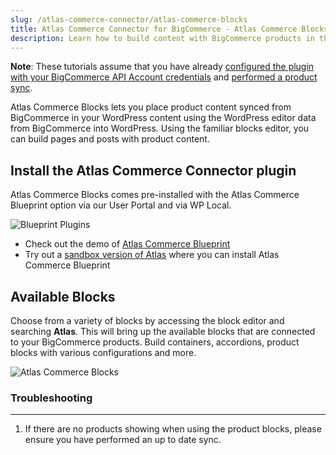 ```yaml
---
slug: /atlas-commerce-connector/atlas-commerce-blocks
title: Atlas Commerce Connector for BigCommerce - Atlas Commerce Blocks
description: Learn how to build content with BigCommerce products in the WordPress editor.
---
```


**Note**: These tutorials assume that you have already [configured the plugin with your BigCommerce API Account credentials](connecting-bigcommerce.mdx) and [performed a product sync](performing-sync.mdx).

Atlas Commerce Blocks lets you place product content synced from BigCommerce in your WordPress content using the WordPress editor data from BigCommerce into WordPress. Using the familiar blocks editor, you can build pages and posts with product content.

## Install the Atlas Commerce Connector plugin

Atlas Commerce Blocks comes pre-installed with the Atlas Commerce Blueprint option via our User Portal and via WP Local.

![Blueprint Plugins](../images/blueprint-plugins.png)

- Check out the demo of [Atlas Commerce Blueprint](#)
- Try out a [sandbox version of Atlas](#) where you can install Atlas Commerce Blueprint

## Available Blocks

Choose from a variety of blocks by accessing the block editor and searching **Atlas**. This will bring up the available blocks that are connected to your BigCommerce products. Build containers, accordions, product blocks with various configurations and more.

![Atlas Commerce Blocks](../images/atlas-commerce-blocks.png)

### Troubleshooting

---

1. If there are no products showing when using the product blocks, please ensure you have performed an up to date sync.
